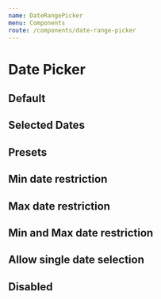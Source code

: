```yaml
---
name: DateRangePicker
menu: Components
route: /components/date-range-picker
---
```




# Date Picker

## Default

<Playground>
    <div style={{ minHeight: "400px", zIndex: "9999", position: "relative" }}>
        <DateRangePicker onDatesChange={noop} className="z-999" />
    </div>
</Playground>

## Selected Dates

<Playground>
    <div style={{ minHeight: "400px", zIndex: "9999", position: "relative" }}>
        <DateRangePicker startDate={moment()} endDate={moment().add(3, "days")} onDatesChange={noop} />
    </div>
</Playground>

## Presets

<Playground>
    <div style={{ minHeight: "400px", zIndex: "9999", position: "relative" }}>
        <DateRangePicker presets={DEFAULT_DATES_PRESETS} onDatesChange={noop} />
    </div>
</Playground>

## Min date restriction

<Playground>
    <div style={{ minHeight: "400px", zIndex: "9999", position: "relative" }}>
        <DateRangePicker minDate={moment().subtract(2, "weeks")} onDatesChange={noop} />
    </div>
</Playground>

## Max date restriction

<Playground>
    <div style={{ minHeight: "400px", zIndex: "9999", position: "relative" }}>
        <DateRangePicker maxDate={moment().add(1, "weeks")} onDatesChange={noop} />
    </div>
</Playground>

## Min and Max date restriction

<Playground>
    <div style={{ minHeight: "400px", zIndex: "9999", position: "relative" }}>
        <DateRangePicker minDate={moment().subtract(2, "weeks")} maxDate={moment().add(1, "weeks")} onDatesChange={noop} />
    </div>
</Playground>

## Allow single date selection

<Playground>
    <div style={{ minHeight: "400px", zIndex: "9999", position: "relative" }}>
        <DateRangePicker allowSingleDateSelection onDatesChange={noop} />
    </div>
</Playground>

## Disabled

<Playground>
    <div style={{ minHeight: "400px", zIndex: "9999", position: "relative" }}>
        <DateRangePicker disabled />
    </div>
</Playground>
